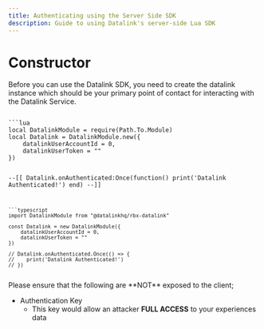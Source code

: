 ---
title: Authenticating using the Server Side SDK
description: Guide to using Datalink's server-side Lua SDK
---


# Constructor
Before you can use the Datalink SDK, you need to create the datalink instance which should be your primary point of contact for interacting with the Datalink Service.

<Code>
```lua
local DatalinkModule = require(Path.To.Module)
local Datalink = DatalinkModule.new({
	datalinkUserAccountId = 0,
	datalinkUserToken = ""
})

--[[
Datalink.onAuthenticated:Once(function()
	print('Datalink Authenticated!')
end)
--]]

```
```typescript
import DatalinkModule from "@datalinkhq/rbx-datalink"

const Datalink = new DatalinkModule({
	datalinkUserAccountId = 0,
	datalinkUserToken = ""
})

// Datalink.onAuthenticated.Once(() => {
//    print('Datalink Authenticated!')
// })

```
</Code>

<Callout type="error" emoji="">
  Please ensure that the following are **NOT** exposed to the client;

  - Authentication Key
    - This key would allow an attacker **FULL ACCESS** to your experiences data
</Callout>